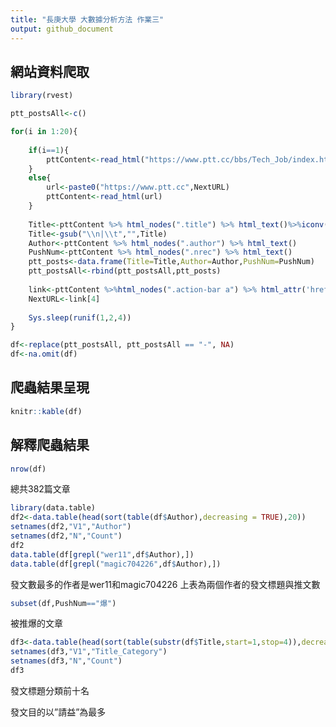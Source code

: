 ```yaml
---
title: "長庚大學 大數據分析方法 作業三"
output: github_document
---
```



## 網站資料爬取
```r
library(rvest)

ptt_postsAll<-c()

for(i in 1:20){
    
    if(i==1){
        pttContent<-read_html("https://www.ptt.cc/bbs/Tech_Job/index.html")
    }
    else{
        url<-paste0("https://www.ptt.cc",NextURL)
        pttContent<-read_html(url)
    }
    
    Title<-pttContent %>% html_nodes(".title") %>% html_text()%>%iconv(from="UTF-8",to="UTF-8")
    Title<-gsub("\\n|\\t","",Title)
    Author<-pttContent %>% html_nodes(".author") %>% html_text()
    PushNum<-pttContent %>% html_nodes(".nrec") %>% html_text()
    ptt_posts<-data.frame(Title=Title,Author=Author,PushNum=PushNum)
    ptt_postsAll<-rbind(ptt_postsAll,ptt_posts)
    
    link<-pttContent %>%html_nodes(".action-bar a") %>% html_attr('href')
    NextURL<-link[4]
    
    Sys.sleep(runif(1,2,4))
}

df<-replace(ptt_postsAll, ptt_postsAll == "-", NA)
df<-na.omit(df)
```

## 爬蟲結果呈現
```r
knitr::kable(df)
```

## 解釋爬蟲結果 
```r
nrow(df)
```

總共382篇文章

```r
library(data.table)
df2<-data.table(head(sort(table(df$Author),decreasing = TRUE),20))
setnames(df2,"V1","Author")
setnames(df2,"N","Count")
df2
data.table(df[grepl("wer11",df$Author),])
data.table(df[grepl("magic704226",df$Author),])
```

發文數最多的作者是wer11和magic704226
上表為兩個作者的發文標題與推文數

```r
subset(df,PushNum=="爆")
```
被推爆的文章

```r
df3<-data.table(head(sort(table(substr(df$Title,start=1,stop=4)),decreasing = T),10))
setnames(df3,"V1","Title_Category")
setnames(df3,"N","Count")
df3
```
發文標題分類前十名

發文目的以"請益"為最多
